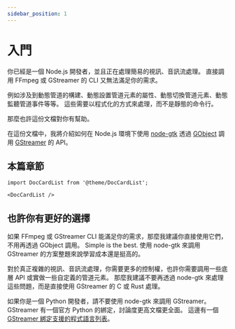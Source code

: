 ```yaml
---
sidebar_position: 1
---
```


# 入門

你已經是一個 Node.js 開發者，並且正在處理簡易的視訊、音訊流處理。
直接調用 FFmpeg 或 GStreamer 的 CLI 又無法滿足你的需求。

例如涉及到動態管道的構建、動態設置管道元素的屬性、動態切換管道元素、動態監聽管道事件等等。
這些需要以程式化的方式來處理，而不是靜態的命令行。

那麼也許這份文檔對你有幫助。

在這份文檔中，我將介紹如何在 Node.js 環境下使用 [node-gtk](https://github.com/romgrk/node-gtk) 透過 [GObject](https://docs.gtk.org/gobject/) 調用 [GStreamer](https://gstreamer.freedesktop.org/) 的 API。

## 本篇章節

```mdx-code-block
import DocCardList from '@theme/DocCardList';

<DocCardList />
```

## 也許你有更好的選擇

如果 FFmpeg 或 GStreamer CLI 能滿足你的需求，那麼我建議你直接使用它們，不用再透過 GObject 調用。
Simple is the best. 使用 node-gtk 來調用 GStreamer 的方案整題來說學習成本還是挺高的。

對於真正複雜的視訊、音訊流處理，你需要更多的控制權，也許你需要調用一些底層 API 或實做一些自定義的管道元素。
那麼我建議不要再透過 node-gtk 來處理這些問題，而是直接使用 GStreamer 的 C 或 Rust 處理。

如果你是一個 Python 開發者，請不要使用 node-gtk 來調用 GStreamer。
GStreamer 有一個官方 Python 的綁定，討論度更高文檔更全面。
這邊有一個 [GStreamer 綁定支援的程式語言列表](https://gstreamer.freedesktop.org/bindings/)。

